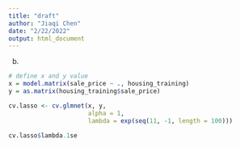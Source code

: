 ```yaml
---
title: "draft"
author: "Jiaqi Chen"
date: "2/22/2022"
output: html_document
---
```


(b)
```r
# define x and y value
x = model.matrix(sale_price ~ ., housing_training)
y = as.matrix(housing_training$sale_price)

cv.lasso <- cv.glmnet(x, y,
                      alpha = 1,
                      lambda = exp(seq(11, -1, length = 100)))

cv.lasso$lambda.1se
```